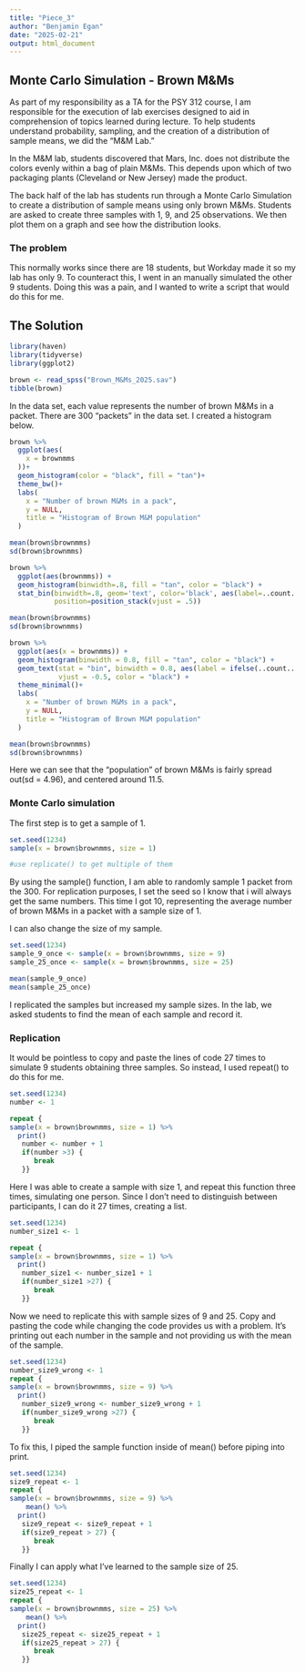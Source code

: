 ```yaml
---
title: "Piece_3"
author: "Benjamin Egan"
date: "2025-02-21"
output: html_document
---
```



## Monte Carlo Simulation - Brown M&Ms

As part of my responsibility as a TA for the PSY 312 course, I am responsible for the execution of lab exercises designed to aid in comprehension of topics learned during lecture. To help students understand probability, sampling, and the creation of a distribution of sample means, we did the "M&M Lab."

In the M&M lab, students discovered that Mars, Inc. does not distribute the colors evenly within a bag of plain M&Ms. This depends upon which of two packaging plants (Cleveland or New Jersey) made the product.

The back half of the lab has students run through a Monte Carlo Simulation to create a distribution of sample means using only brown M&Ms. Students are asked to create three samples with 1, 9, and 25 observations. We then plot them on a graph and see how the distribution looks.

### The problem

This normally works since there are 18 students, but Workday made it so my lab has only 9. To counteract this, I went in an manually simulated the other 9 students. Doing this was a pain, and I wanted to write a script that would do this for me.


## The Solution

```r
library(haven)
library(tidyverse)
library(ggplot2)
```

```r
brown <- read_spss("Brown_M&Ms_2025.sav")
tibble(brown)
```


In the data set, each value represents the number of brown M&Ms in a packet. There are 300 "packets" in the data set. I created a histogram below.


```r

brown %>%
  ggplot(aes(
    x = brownmms
  ))+
  geom_histogram(color = "black", fill = "tan")+
  theme_bw()+
  labs(
    x = "Number of brown M&Ms in a pack",
    y = NULL,
    title = "Histogram of Brown M&M population"
  )

mean(brown$brownmms)
sd(brown$brownmms)
```

```r
brown %>%
  ggplot(aes(brownmms)) +
  geom_histogram(binwidth=.8, fill = "tan", color = "black") +
  stat_bin(binwidth=.8, geom='text', color='black', aes(label=..count..),
           position=position_stack(vjust = .5))

mean(brown$brownmms)
sd(brown$brownmms)
```


```r
brown %>%
  ggplot(aes(x = brownmms)) +
  geom_histogram(binwidth = 0.8, fill = "tan", color = "black") +
  geom_text(stat = "bin", binwidth = 0.8, aes(label = ifelse(..count.. > 0, ..count.., "")), 
            vjust = -0.5, color = "black") +
  theme_minimal()+
  labs(
    x = "Number of brown M&Ms in a pack",
    y = NULL,
    title = "Histogram of Brown M&M population"
  )

mean(brown$brownmms)
sd(brown$brownmms)

```


Here we can see that the "population" of brown M&Ms is fairly spread out(sd = 4.96), and centered around 11.5.

### Monte Carlo simulation

The first step is to get a sample of 1.

```r
set.seed(1234)
sample(x = brown$brownmms, size = 1)

#use replicate() to get multiple of them

```

By using the sample() function, I am able to randomly sample 1 packet from the 300. For replication purposes, I set the seed so I know that i will always get the same numbers. This time I got 10, representing the average number of brown M&Ms in a packet with a sample size of 1.

I can also change the size of my sample.

```r
set.seed(1234)
sample_9_once <- sample(x = brown$brownmms, size = 9)
sample_25_once <- sample(x = brown$brownmms, size = 25)

mean(sample_9_once)
mean(sample_25_once)

```

I replicated the samples but increased my sample sizes. In the lab, we asked students to find the mean of each sample and record it.

### Replication

It would be pointless to copy and paste the lines of code 27 times to simulate 9 students obtaining three samples. So instead, I used repeat() to do this for me.

```r
set.seed(1234)
number <- 1

repeat { 
sample(x = brown$brownmms, size = 1) %>%
  print()
   number <- number + 1
   if(number >3) { 
      break
   }} 

```

Here I was able to create a sample with size 1, and repeat this function three times, simulating one person. Since I don't need to distinguish between participants, I can do it 27 times, creating a list.

```r
set.seed(1234)
number_size1 <- 1

repeat { 
sample(x = brown$brownmms, size = 1) %>%
  print()
   number_size1 <- number_size1 + 1
   if(number_size1 >27) { 
      break
   }} 

```

Now we need to replicate this with sample sizes of 9 and 25. Copy and pasting the code while changing the code provides us with a problem. It's printing out each number in the sample and not providing us with the mean of the sample. 


```r
set.seed(1234)
number_size9_wrong <- 1
repeat { 
sample(x = brown$brownmms, size = 9) %>%
  print()
   number_size9_wrong <- number_size9_wrong + 1
   if(number_size9_wrong >27) { 
      break
   }} 

```

To fix this, I piped the sample function inside of mean() before piping into print.

```r
set.seed(1234)
size9_repeat <- 1
repeat { 
sample(x = brown$brownmms, size = 9) %>%
    mean() %>%
  print()
   size9_repeat <- size9_repeat + 1
   if(size9_repeat > 27) { 
      break
   }} 

```

Finally I can apply what I've learned to the sample size of 25.


```r
set.seed(1234)
size25_repeat <- 1
repeat { 
sample(x = brown$brownmms, size = 25) %>%
    mean() %>%
  print()
   size25_repeat <- size25_repeat + 1
   if(size25_repeat > 27) { 
      break
   }} 

```